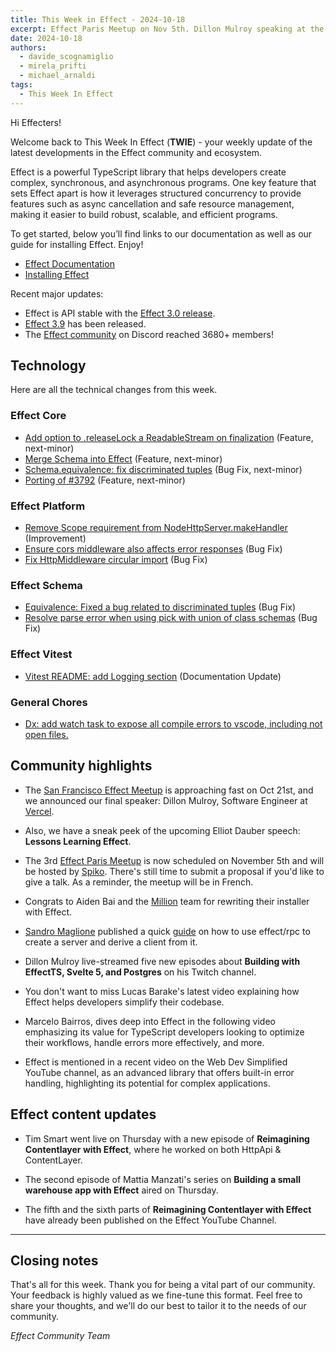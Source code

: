 ```yaml
---
title: This Week in Effect - 2024-10-18
excerpt: Effect Paris Meetup on Nov 5th. Dillon Mulroy speaking at the San Francisco Effect Meetup on Oct 21st. Technical updates in Effect.
date: 2024-10-18
authors:
  - davide_scognamiglio
  - mirela_prifti
  - michael_arnaldi
tags:
  - This Week In Effect
---
```



Hi Effecters!

Welcome back to This Week In Effect (**TWIE**) - your weekly update of the latest developments in the Effect community and ecosystem.

Effect is a powerful TypeScript library that helps developers create complex, synchronous, and asynchronous programs. One key feature that sets Effect apart is how it leverages structured concurrency to provide features such as async cancellation and safe resource management, making it easier to build robust, scalable, and efficient programs.

To get started, below you’ll find links to our documentation as well as our guide for installing Effect. Enjoy!

- [Effect Documentation](/docs/getting-started/introduction/)
- [Installing Effect](/docs/getting-started/installation/)

Recent major updates:

- Effect is API stable with the [Effect 3.0 release](https://effect.website/blog/effect-3.0).
- [Effect 3.9](https://effect.website/blog/effect-3.9) has been released.
- The [Effect community](https://discord.gg/effect-ts) on Discord reached 3680+ members!

## Technology

Here are all the technical changes from this week.

### Effect Core

- [Add option to .releaseLock a ReadableStream on finalization](https://github.com/Effect-TS/effect/pull/3771) (Feature, next-minor)
- [Merge Schema into Effect](https://github.com/Effect-TS/effect/pull/3772) (Feature, next-minor)
- [Schema.equivalence: fix discriminated tuples](https://github.com/Effect-TS/effect/pull/3789) (Bug Fix, next-minor)
- [Porting of #3792](https://github.com/Effect-TS/effect/pull/3793) (Feature, next-minor)

### Effect Platform

- [Remove Scope requirement from NodeHttpServer.makeHandler](https://github.com/Effect-TS/effect/pull/3779) (Improvement)
- [Ensure cors middleware also affects error responses](https://github.com/Effect-TS/effect/pull/3780) (Bug Fix)
- [Fix HttpMiddleware circular import](https://github.com/Effect-TS/effect/pull/3784) (Bug Fix)

### Effect Schema

- [Equivalence: Fixed a bug related to discriminated tuples](https://github.com/Effect-TS/effect/pull/3790) (Bug Fix)
- [Resolve parse error when using pick with union of class schemas](https://github.com/Effect-TS/effect/pull/3792) (Bug Fix)

### Effect Vitest

- [Vitest README: add Logging section](https://github.com/Effect-TS/effect/pull/3795) (Documentation Update)

### General Chores

- [Dx: add watch task to expose all compile errors to vscode, including not open files.](https://github.com/Effect-TS/effect/pull/3722)

## Community highlights

- The [San Francisco Effect Meetup](https://lu.ma/gmk2jzd2) is approaching fast on Oct 21st, and we announced our final speaker: Dillon Mulroy, Software Engineer at [Vercel](https://vercel.com).

  <Tweet id="1845862419840872808" />

- Also, we have a sneak peek of the upcoming Elliot Dauber speech: **Lessons Learning Effect**.

  <Tweet id="1846584639181504788" />

- The 3rd [Effect Paris Meetup](https://www.meetup.com/fr-FR/effect-paris/events/304021172/?eventorigin=group_upcoming_events) is now scheduled on November 5th and will be hosted by [Spiko](https://www.spiko.xyz/). There's still time to submit a proposal if you'd like to give a talk. As a reminder, the meetup will be in French.

  <Tweet id="1846142515583262767" />

- Congrats to Aiden Bai and the [Million](https://million.dev/) team for rewriting their installer with Effect.

  <Tweet id="1845943360194073037" />

- [Sandro Maglione](https://x.com/SandroMaglione) published a quick [guide](https://www.typeonce.dev/snippet/effect-rpc-http-client-complete-example) on how to use effect/rpc to create a server and derive a client from it.

  <Tweet id="1846860321685696715" />

- Dillon Mulroy live-streamed five new episodes about **Building with EffectTS, Svelte 5, and Postgres** on his Twitch channel.

  <TwitchPlayerNonInteractive video="2273151744" />

- You don't want to miss Lucas Barake's latest video explaining how Effect helps developers simplify their codebase.

  <YouTube
    id="https://www.youtube.com/embed/X_Qgm7AawUc?si=p_GPapueTc8MQ49z"
    title="How Effect Simplifies Your Code - TypeScript"
  />

- Marcelo Bairros, dives deep into Effect in the following video emphasizing its value for TypeScript developers looking to optimize their workflows, handle errors more effectively, and more.

  <YouTube
    id="https://www.youtube.com/embed/zLxUxPCq-TQ?si=R8bsonfGZ570ORUJ"
    title="Exploring TypeScript’s Effect Library | Online Tech Talk"
  />

- Effect is mentioned in a recent video on the Web Dev Simplified YouTube channel, as an advanced library that offers built-in error handling, highlighting its potential for complex applications.

  <YouTube
    id="https://www.youtube.com/embed/AdmGHwvgaVs?si=lRu677MhEe4nViz1"
    title="I'm Ditching Try/Catch for Good!"
  />

## Effect content updates

- Tim Smart went live on Thursday with a new episode of **Reimagining Contentlayer with Effect**, where he worked on both HttpApi & ContentLayer.

  <Tweet id="1847006201667846186" />

- The second episode of Mattia Manzati's series on **Building a small warehouse app with Effect** aired on Thursday.

  <Tweet id="1846939685974610282" />

- The fifth and the sixth parts of **Reimagining Contentlayer with Effect** have already been published on the Effect YouTube Channel.

  <YouTube
    id="https://www.youtube.com/embed/5maIh13qhCo?si=wMvPuqhc0WnODa2_"
    title="Reimagining Contentlayer with Effect (Part 5)"
  />

---

<YouTube
  id="https://www.youtube.com/embed/FsK7sJJLJgY?si=KI4GN6Rkc1FqaCV4"
  title="Reimagining Contentlayer with Effect (Part 6)"
/>

## Closing notes

That's all for this week. Thank you for being a vital part of our community. Your feedback is highly valued as we fine-tune this format. Feel free to share your thoughts, and we'll do our best to tailor it to the needs of our community.

_Effect Community Team_
